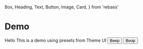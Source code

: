   Box,
  Heading,
  Text,
  Button,
  Image,
  Card,
} from 'rebass'


# Demo

<DemoProvider>
  <Box
    sx={{
      p: 4,
      color: 'text',
      bg: 'background',
      fontFamily: 'body',
      fontWeight: 'body',
      lineHeight: 'body',
    }}>
    <Heading variant='display'>Hello</Heading>
    <Text mb={4}>This is a demo using presets from Theme UI</Text>
    <Button mr={3}>
      Beep
    </Button>
    <Button variant='secondary'>
      Boop
    </Button>
  </Box>
</DemoProvider>


